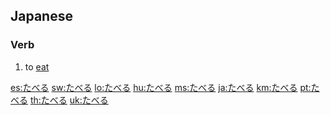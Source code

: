 ==Japanese==
===Verb===
{{ja-verb|h|rom=taberu}}
# {{ja-def|食べる}} to [[eat]]

[[es:たべる]]
[[sw:たべる]]
[[lo:たべる]]
[[hu:たべる]]
[[ms:たべる]]
[[ja:たべる]]
[[km:たべる]]
[[pt:たべる]]
[[th:たべる]]
[[uk:たべる]]